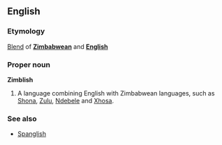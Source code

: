 ==English==
===Etymology===
[[Blend]] of '''[[Zimbabwean]]''' and '''[[English]]'''

===Proper noun===
'''Zimblish'''

#A language combining English with Zimbabwean languages, such as [[Shona]], [[Zulu]], [[Ndebele]] and [[Xhosa]].
<!--  It is similar to Funnygalo and Kitchen Kaffa (although kaffa is an insulting term for an African-American)
-->

===See also===
*[[Spanglish]]